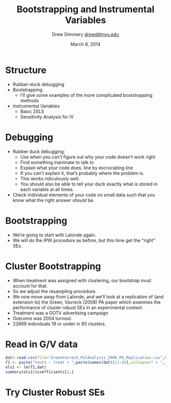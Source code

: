 % Bootstrapping and Instrumental Variables
% Drew Dimmery <drewd@nyu.edu>
% March 8, 2014

# Structure
- Rubber-duck debugging
- Bootstrapping
    - I'll give some examples of the more complicated bootstrapping methods
- Instrumental Variables
    - Basic 2SLS
    - Sensitivity Analysis for IV

# Debugging
- Rubber duck debugging:
    - Use when you can't figure out why your code doesn't work right
    - Find something inanimate to talk to
    - Explain what your code does, line by excruciating line
    - If you can't explain it, that's probably where the problem is.
    - This works ridiculously well.
    - You should also be able to tell your duck exactly what is stored in each
      variable at all times.
- Check individual elements of your code on small data such that you know what
  the right answer *should* be.

# Bootstrapping
- We're going to start with Lalonde again.
- We will do the IPW procedure as before, but this time get the "right" SEs.


# Cluster Bootstrapping
- When treatment was assigned with clustering, our bootstrap must account for
  that.
- So we adjust the resampling procedure.
- We now move away from Lalonde, and we'll look at a replication of (and
  extension to) the Green, Vavreck (2008) PA paper which examines the
  performance of cluster robust SEs in an experimental context.
- Treatment was a GOTV advertising campaign
- Outcome was 2004 turnout.
- 23869 individuals 19 or under in 85 clusters.

# Read in G/V data

```r
dat<-read.csv(file="GreenVavreck_PolAnalysis_2008_PA_Replication.csv",head=TRUE,sep=",")
f1 <- paste("tout1 ~ treat + ",paste(names(dat)[11:49],collapse=" + ",))
ols1 <- lm(f1,dat)
summary(ols1)$coefficients[2,]
```

# Try Cluster Robust SEs

